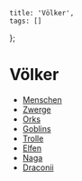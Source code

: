     title: 'Völker',
    tags: []
};

# Völker

-   [Menschen](/wiki/voelker/menschen)
-   [Zwerge](/wiki/voelker/zwerge)
-   [Orks](/wiki/voelker/orks)
-   [Goblins](/wiki/voelker/goblins)
-   [Trolle](/wiki/voelker/trolle)
-   [Elfen](/wiki/voelker/elfen)
-   [Naga](/wiki/voelker/naga)
-   [Draconii](/wiki/voelker/draconii)
